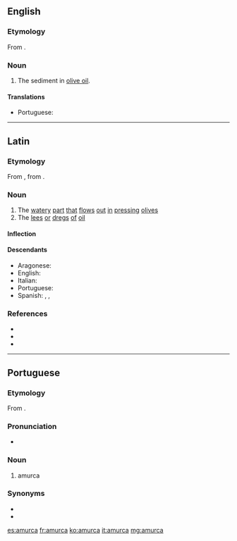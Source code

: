 ==English==

===Etymology===
From {{etyl|la|en}} {{m|la|amurca||oil dregs}}.

===Noun===
{{en-noun}}

# The sediment in [[olive oil]].

====Translations====
{{trans-top|sediment in olive oil}}
* Portuguese: {{t|pt|amurca|f}}
{{trans-mid}}
{{trans-bottom}}

----

==Latin==

===Etymology===
From {{der|la|grc|ἀμόργη}}, from {{m|grc|ἀμέργω||pluck, pull}}.

===Noun===
{{la-noun|new=1|amurca|amurcae|f|first}}

# The [[watery]] [[part]] [[that]] [[flows]] [[out]] [[in]] [[pressing]] [[olives]]
# The [[lees]] [[or]] [[dregs]] [[of]] [[oil]]

====Inflection====
{{la-decl-1st|amurc}}

====Descendants====
* Aragonese: {{l|an|morca}}
* English: {{l|en|amurca}}
* Italian: {{l|it|morchia}}
* Portuguese: {{l|pt|amurca}}
* Spanish: {{l|es|amurca}}, {{l|es|morga}}, {{l|es|murga}}

===References===
* {{R:L&S}}
* {{R:Elementary Lewis}}
* {{R:Gaffiot}}

----

==Portuguese==
{{wikipedia|lang=pt}}

===Etymology===
From {{etyl|la|pt}} {{m|la|amurca}}.

===Pronunciation===
* {{a|PT}} {{IPA|/ɐˈmurkɐ/|lang=pt}}

===Noun===
{{pt-noun|f|s}}

# amurca

===Synonyms===
* {{l|pt|almofeira}}
* {{l|pt|albufeira}}

[[es:amurca]]
[[fr:amurca]]
[[ko:amurca]]
[[it:amurca]]
[[mg:amurca]]